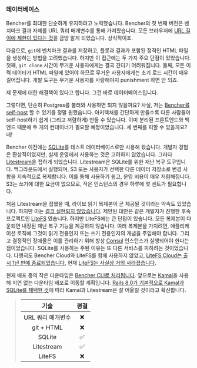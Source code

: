 ### 데이터베이스

Bencher를 최대한 단순하게 유지하려고 노력했습니다. Bencher의 첫 번째 버전은 벤치마크 결과 자체를 URL 쿼리 매개변수를 통해 가져왔습니다. 모든 브라우저에 [URL 길이에 제한이 있다는 것][chrome url length]을 금방 알게 되었습니다. 상식적이죠.

다음으로, `git`에 벤치마크 결과를 저장하고, 플롯과 결과가 포함된 정적인 HTML 파일을 생성하는 방법을 고려했습니다. 하지만 이 접근에는 두 가지 주요 단점이 있었습니다. 첫째, `git clone` 시간이 무거운 사용자에게는 결국 견디기 어려워집니다. 둘째, 모든 이력 데이터가 HTML 파일에 있어야 하므로 무거운 사용자에게는 초기 로드 시간이 매우 길어집니다. 개발 도구는 무거운 사용자를 사랑해야지 punishment 하면 안 되죠.

제 문제에 대한 해결책이 있다고 합니다. 그건 바로 데이터베이스입니다.

그렇다면, 단순히 Postgres를 불러와 사용하면 되지 않을까요? 사실, 저는 [Bencher를 self-host][bencher self hosted] 할 수 있기를 정말 원했습니다. 아키텍처를 간단하게 만들수록 다른 사람들이 self-host하기 쉽게 (그리고 저렴하게) 만들 수 있습니다. 이미 분리된 프론트엔드와 백엔드 때문에 두 개의 컨테이너가 필요할 예정이었습니다. 세 번째를 피할 수 있을까요? 네!

Bencher 이전에는 [SQLite][sqlite]를 테스트 데이터베이스로만 사용해 왔습니다. 개발자 경험은 환상적이었지만, 실제 운영에서 사용하는 것은 고려하지 않았습니다. 그러다 [Litestream][github litestream]을 접하게 되었습니다. Litestream은 SQLite를 위한 재난 복구 도구입니다. 백그라운드에서 실행되며, S3 또는 사용자가 선택한 다른 데이터 저장소로 변경 사항을 지속적으로 복제합니다. 이를 통해 사용하기 쉽고, 운영 비용이 매우 저렴해집니다. S3는 쓰기에 대한 요금이 없으므로, 작은 인스턴스의 경우 하루에 몇 센트가 필요합니다.

처음 Litestream을 접했을 때, 라이브 읽기 복제본이 곧 제공될 것이라는 약속도 있었습니다. 하지만 이는 [결코 실현되지 않았습니다][litestream github issue 8]. 제안된 대안은 같은 개발자가 진행한 후속 프로젝트인 [LiteFS][github litefs] 였습니다. 하지만 LiteFS에는 큰 단점이 있습니다. 모든 복제본이 다운되면 내장된 재난 복구 기능을 제공하지 않습니다. 여러 복제본을 가지려면, 애플리케이션 로직에 그것이 읽기 전용인지 또는 쓰기 전용인지의 개념을 주입해야 합니다. 그리고 결정적인 장애물은 이를 관리하기 위해 항상 [Consul][github consul] 인스턴스가 실행되어야 한다는 점이었습니다. SQLite를 사용하는 주된 이유는 또 다른 서비스를 피하려는 것이었습니다. 다행히도 Bencher Cloud와 LiteFS를 함께 사용하지 않았고, [LiteFS Cloud는 출시 1년 만에 종료되었습니다][litefs sunset], 현재 [LiteFS는 사실상 거의 사라졌습니다][github litefs contributors].

현재 배포 중의 작은 다운타임은 [Bencher CLI로 처리됩니다][bencher attempts]. 앞으로는 [Kamal][github kamal]을 사용해 지연 없는 다운타임 배포로 이동할 계획입니다. [Rails 8.0가 기본적으로 Kamal과 SQLite를 채택한 것][rails 8]에 따라 Kamal과 Litestream은 잘 어울릴 것이라고 확신합니다.

> |    기술    | 평결 |
> | :--------------: | :-----: |
> | URL 쿼리 매개변수 |    ❌    |
> |    git + HTML    |    ❌    |
> |      SQLite      |    ✅    |
> |    Litestream    |    ✅    |
> |      LiteFS      |    ❌    |

[chrome url length]: https://chromium.googlesource.com/chromium/src/+/main/docs/security/url_display_guidelines/url_display_guidelines.md#url-length
[bencher self hosted]: /ko/docs/explanation/bencher-self-hosted/
[sqlite]: https://sqlite.org/
[github litestream]: https://github.com/benbjohnson/litestream
[litestream github issue 8]: https://github.com/benbjohnson/litestream/issues/8#issuecomment-1173214316
[github litefs]: https://github.com/superfly/litefs
[github consul]: https://github.com/hashicorp/consul
[litefs sunset]: https://community.fly.io/t/sunsetting-litefs-cloud/20829
[github litefs contributors]: https://github.com/superfly/litefs/graphs/contributors
[bencher attempts]: /ko/docs/explanation/bencher-run/#--attempts-count
[github kamal]: https://github.com/basecamp/kamal
[rails 8]: https://rubyonrails.org/2024/9/27/rails-8-beta1-no-paas-required
